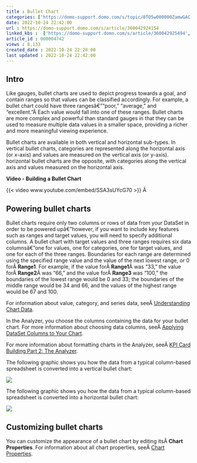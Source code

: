 ```yaml
---
title : Bullet Chart
categories: ['https://domo-support.domo.com/s/topic/0TO5w000000ZamwGAC']
date: 2022-10-24 22:42:00
url : https://domo-support.domo.com/s/article/360042924154
linked_kbs :  ['https://domo-support.domo.com/s/article/360042925494', 'https://domo-support.domo.com/s/knowledge-base', 'https://domo-support.domo.com/s/article/360043428713', 'https://domo-support.domo.com/s/article/360043429953', 'https://domo-support.domo.com/s/article/360043428693', 'https://domo-support.domo.com/s/article/360042924154', 'https://domo-support.domo.com/s/article/360043429933', 'https://domo-support.domo.com/s/article/360043429693', 'https://domo-support.domo.com/s/topic/0TO5w000000ZamwGAC', 'https://domo-support.domo.com/s/article/360043429913']
article_id : 000004742
views : 8,133
created_date : 2022-10-24 22:28:00
last updated : 2022-10-24 22:42:00
---
```




Intro
-----


Like gauges, bullet charts are used to depict progress towards a goal, and contain ranges so that values can be classified accordingly. For example, a bullet chart could have three rangesâ€”"poor," "average," and "excellent."Â Each value would fall into one of these ranges. Bullet charts are more complex and powerful than standard gauges in that they can be used to measure multiple data values in a smaller space, providing a richer and more meaningful viewing experience.


Bullet charts are available in both vertical and horizontal sub-types. In vertical bullet charts, categories are represented along the horizontal axis (or x-axis) and values are measured on the vertical axis (or y-axis). horizontal bullet charts are the opposite, with categories along the vertical axis and values measured on the horizontal axis.


**Video - Building a Bullet Chart**


{{< video www.youtube.com/embed/SSA3sUYcG70 >}}
Â 


Powering bullet charts
----------------------


Bullet charts require only two columns or rows of data from your DataSet in order to be powered upâ€”however, if you want to include key features such as ranges and target values, you will need to specify additional columns. A bullet chart with target values and three ranges requires six data columnsâ€”one for values, one for categories, one for target values, and one for each of the three ranges. Boundaries for each range are determined using the specified range value and the value of the next lowest range, or 0 forÂ **Range1**. For example, if the value forÂ **Range1**Â was "33," the value forÂ **Range2**Â was "66," and the value forÂ **Range3** was "100," the boundaries of the lowest range would be 0 and 33; the boundaries of the middle range would be 34 and 66, and the values of the highest range would be 67 and 100.


For information about value, category, and series data, seeÂ [Understanding Chart Data](..\understanding_chart_data\index.html "Understanding Chart Data").


In the Analyzer, you choose the columns containing the data for your bullet chart. For more information about choosing data columns, seeÂ [Applying DataSet Columns to Your Chart](..\applying_dataset_columns_to_your_chart\index.html "Applying DataSet Columns to Your Chart").


For more information about formatting charts in the Analyzer, seeÂ [KPI Card Building Part 2: The Analyzer](..\..\category\analyzer\index.html "KPI Card Building Part 2: The Card Builder").


The following graphic shows you how the data from a typical column-based spreadsheet is converted into a vertical bullet chart:


![](0.png)


The following graphic shows you how the data from a typical column-based spreadsheet is converted into a horizontal bullet chart:


![](1.png)


Customizing bullet charts
-------------------------


You can customize the appearance of a bullet chart by editing itsÂ **Chart Properties**. For information about all chart properties, seeÂ [Chart Properties](..\..\category\chart_properties\index.html "Chart Properties").